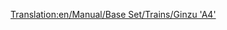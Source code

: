 [[Translation:en/Manual/Base Set/Trains/Ginzu 'A4']]
{{it/Manuale/Set base/Treni/StatLocomotive|Image=[[File:it/Manuale/Set base/Treni/Ginzua4.png]]
|Nome=Ginzu "A4"
|Costo=44.530
|Velocità=128
|Peso=162 
|Potenza=895
|Motore=1
|Rotaia=1
|Sforzo=48.027
|Kn=471
|Annuale=4.592
|Progettata=1935
|Vita=20
|Clima=
*Temperato
|Descrizione=Il treno a vapore più comunemente usato, fino a quando i treni diesel non saranno disponibili. Il Ginzu è disponibile sin dall'inizio (se si inizia intorno al 1945) ed è il più veloce tra tutti i motori a vapore fino all'avvento della [[it/Manuale/Set base/Treni/SH '8P'|SH "8P"]].
|Real-life=È la versione rinominata della locomotiva [https://www.wikipedia.org/wiki/LNER Class A4 British Gresley A4]. La British Gresley A4, detta "Mallard", è il detentore del record di locomotiva a vapore più veloce di 202,8 km/h.<br/>
Per maggiori dettagli, vedi http://www.lner.info/locos/A/a4.shtml.
}}  